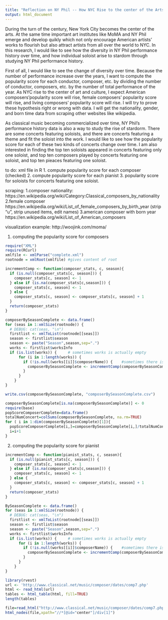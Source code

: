 ---
title: "Reflection on NY Phil -- How NYC Rise to the center of the Arts"
output: html_document
---
During the turn of the century, New York City becomes the center of the arts. At the same time important art institutes like MoMA and NY Phil emerge and develop quikly which not only encourage American artists' works to flourish but also attract artists from all over the world to NYC. In this research, I would like to see how the diversity in NY Phil performance history over time, and how individual soloist arise to stardom through studying NY Phil performance history.

First of all, I would like to see the change of diversity over time. Because the number of performance increase over the years, I want to compute the popularity score for each conductor, composer, etc. by dividing the number of conductor, composers, etc. by the number of total performance of the year. As NYC rise to the center of art and culture, I expect American composers'popularity score will rise, female composers' popularity score will rise, and living composers' popularity score will rise. I will try to prove these hypothesis right or wrong with data. I will get the nationality, gender, and born time data from scraping other websites like wikipedia. 

As classical music becoming commercialized over time, NY Phil's performance history data is also a way to study the rise of stardorm. There are some concerts featuring soloists, and there are concerts featuring a theme and fit the soloist into the work. I would like to see how the popularity score for each of these two kinds of concerts change over time. I am also interested in finding the top ten soloists appeared in concerts featuring only one soloist, and top ten composers played by concerts featuring one soloist, and top ten pieaces featuring one soloist. 

to do:
xml file in R
1. compute popularity score for each composer (checked)
2. compute popularity score for each pianist
3. popularity score for soloists for concerts featuring one soloist.

scraping:
1.composer nationality: https://en.wikipedia.org/wiki/Category:Classical_composers_by_nationality
2.female composer https://en.wikipedia.org/wiki/List_of_female_composers_by_birth_year (strip "u", strip unused items, edit names)
3.american composer with born year https://en.wikipedia.org/wiki/List_of_American_composers

visualization example: http://woojink.com/moma/

1. computing the popularity score for composers
```{r}
require("XML")
require(RCurl)
xmlfile <- xmlParse("complete.xml")
rootnode = xmlRoot(xmlfile) #gives content of root

incrementComp <- function(composer_stats, c, season){
  if (is.null(composer_stats[c, season])) {
    composer_stats[c, season] <- 1
  } else if (is.na(composer_stats[c,season])) {
    composer_stats[c, season] <- 1
  } else {
    composer_stats[c, season] <- composer_stats[c, season] + 1
  }
  return(composer_stats)
}

composerBySeasonComplete <- data.frame()
for (seas in 1:xmlSize(rootnode)) {
  # DEBUG: cat(seas, "\n")
  firstlist <- xmlToList(rootnode[[seas]])
  season <- firstlist$season
  season <- paste("Season",season,sep=".")
  works <- firstlist$worksInfo
  if (is.list(works)) {     # sometimes works is actually empty
      for (i in 1:length(works)) {
        if (!is.null(works[[i]]$composerName)) {    #sometimes there is no composer
          composerBySeasonComplete <- incrementComp(composerBySeasonComplete, works[[i]]$composerName,season)
        }
      }
    }
}

write.csv(composerBySeasonComplete, "composerBySeasonComplete.csv")

composerBySeasonComplete[is.na(composerBySeasonComplete)] <- 0
require(base)
popScoreComposerComplete=data.frame()
totalNumConcert=colSums(composerBySeasonComplete, na.rm=TRUE)
for ( i in 1:dim(composerBySeasonComplete)[1]){
  popScoreComposerComplete[i,]=composerBySeasonComplete[i,]/totalNumConcert
  i=i+1
}
```

2. computing the popularity score for pianist
```{r}
incrementComp <- function(pianist_stats, c, season){
  if (is.null(pianist_stats[c, season])) {
    composer_stats[c, season] <- 1
  } else if (is.na(composer_stats[c,season])) {
    composer_stats[c, season] <- 1
  } else {
    composer_stats[c, season] <- composer_stats[c, season] + 1
  }
  return(composer_stats)
}

BySeasonComplete <- data.frame()
for (seas in 1:xmlSize(rootnode)) {
  # DEBUG: cat(seas, "\n")
  firstlist <- xmlToList(rootnode[[seas]])
  season <- firstlist$season
  season <- paste("Season",season,sep=".")
  works <- firstlist$worksInfo
  if (is.list(works)) {     # sometimes works is actually empty
      for (i in 1:length(works)) {
        if (!is.null(works[[i]]$composerName)) {    #sometimes there is no composer
          composerBySeasonComplete <- incrementComp(composerBySeasonComplete, works[[i]]$composerName,season)
        }
      }
    }
}
```

```{r}
library(rvest)
url <- 'http://www.classical.net/music/composer/dates/comp7.php'
html <- read_html(url)
tables <- html_table(html, fill=TRUE)
length(tables)

file=read_html("http://www.classical.net/music/composer/dates/comp7.php")
html_nodes(file,xpath="//*[@id="center"]/div[1]")
```

